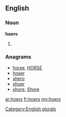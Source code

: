 ==English==

===Noun===
'''hoers'''

# {{plural of|[[hoer]]}}

===Anagrams===
* [[horse#English|horse]], [[HORSE#English|HORSE]]
* [[hoser#English|hoser]]
* [[shero#English|shero]]
* [[shoer#English|shoer]]
* [[shore#English|shore]], [[Shore#English|Shore]]

[[Category:English plurals]]

[[ar:hoers]]
[[fr:hoers]]
[[my:hoers]]